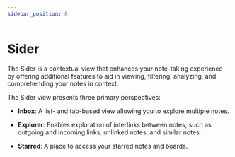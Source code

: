 ```yaml
---
sidebar_position: 8
---
```


# Sider

The Sider is a contextual view that enhances your note-taking experience by offering additional features to aid in viewing, filtering, analyzing, and comprehending your notes in context.

The Sider view presents three primary perspectives:

- **Inbox**: A list- and tab-based view allowing you to explore multiple notes.

- **Explorer**: Enables exploration of interlinks between notes, such as outgoing and incoming links, unlinked notes, and similar notes.

- **Starred**: A place to access your starred notes and boards.
